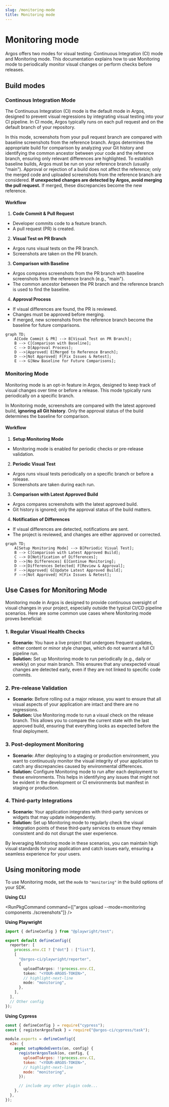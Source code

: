 ```yaml
---
slug: /monitoring-mode
title: Monitoring mode
---
```



# Monitoring mode

Argos offers two modes for visual testing: Continuous Integration (CI) mode and Monitoring mode. This documentation explains how to use Monitoring mode to periodically monitor visual changes or perform checks before releases.

## Build modes

### Continous Integration Mode

The Continuous Integration (CI) mode is the default mode in Argos, designed to prevent visual regressions by integrating visual testing into your CI pipeline. In CI mode, Argos typically runs on each pull request and on the default branch of your repository.

In this mode, screenshots from your pull request branch are compared with baseline screenshots from the reference branch. Argos determines the appropriate build for comparison by analyzing your Git history and identifying the common ancestor between your code and the reference branch, ensuring only relevant differences are highlighted. To establish baseline builds, Argos must be run on your reference branch (usually "main"). Approval or rejection of a build does not affect the reference; only the merged code and uploaded screenshots from the reference branch are considered. **If unexpected changes are detected by Argos, avoid merging the pull request.** If merged, these discrepancies become the new reference.

#### Workflow

1. **Code Commit & Pull Request**

- Developer commits code to a feature branch.
- A pull request (PR) is created.

2. **Visual Test on PR Branch**

- Argos runs visual tests on the PR branch.
- Screenshots are taken on the PR branch.

3. **Comparison with Baseline**

- Argos compares screenshots from the PR branch with baseline screenshots from the reference branch (e.g., "main").
- The common ancestor between the PR branch and the reference branch is used to find the baseline.

4. **Approval Process**

- If visual differences are found, the PR is reviewed.
- Changes must be approved before merging.
- If merged, new screenshots from the reference branch become the baseline for future comparisons.

```mermaid
graph TD;
    A[Code Commit & PR] --> B[Visual Test on PR Branch];
    B --> C[Comparison with Baseline];
    C --> D[Approval Process];
    D -->|Approved| E[Merged to Reference Branch];
    D -->|Not Approved| F[Fix Issues & Retest];
    E --> G[New Baseline for Future Comparisons];
```

### Monitoring Mode

Monitoring mode is an opt-in feature in Argos, designed to keep track of visual changes over time or before a release. This mode typically runs periodically on a specific branch.

In Monitoring mode, screenshots are compared with the latest approved build, **ignoring all Git history**. Only the approval status of the build determines the baseline for comparison.

#### Workflow

1. **Setup Monitoring Mode**

- Monitoring mode is enabled for periodic checks or pre-release validation.

2. **Periodic Visual Test**

- Argos runs visual tests periodically on a specific branch or before a release.
- Screenshots are taken during each run.

3. **Comparison with Latest Approved Build**

- Argos compares screenshots with the latest approved build.
- Git history is ignored; only the approval status of the build matters.

4. **Notification of Differences**

- If visual differences are detected, notifications are sent.
- The project is reviewed, and changes are either approved or corrected.

```mermaid
graph TD;
    A[Setup Monitoring Mode] --> B[Periodic Visual Test];
    B --> C[Comparison with Latest Approved Build];
    C --> D[Notification of Differences];
    D -->|No Differences| E[Continue Monitoring];
    D -->|Differences Detected| F[Review & Approval];
    F -->|Approved| G[Update Latest Approved Build];
    F -->|Not Approved| H[Fix Issues & Retest];
```

## Use Cases for Monitoring Mode

Monitoring mode in Argos is designed to provide continuous oversight of visual changes in your project, especially outside the typical CI/CD pipeline scenarios. Here are some common use cases where Monitoring mode proves beneficial:

### 1. Regular Visual Health Checks

- **Scenario:** You have a live project that undergoes frequent updates, either content or minor style changes, which do not warrant a full CI pipeline run.
- **Solution:** Set up Monitoring mode to run periodically (e.g., daily or weekly) on your main branch. This ensures that any unexpected visual changes are detected early, even if they are not linked to specific code commits.

### 2. Pre-release Validation

- **Scenario:** Before rolling out a major release, you want to ensure that all visual aspects of your application are intact and there are no regressions.
- **Solution:** Use Monitoring mode to run a visual check on the release branch. This allows you to compare the current state with the last approved build, ensuring that everything looks as expected before the final deployment.

### 3. Post-deployment Monitoring

- **Scenario:** After deploying to a staging or production environment, you want to continuously monitor the visual integrity of your application to catch any discrepancies caused by environmental differences.
- **Solution:** Configure Monitoring mode to run after each deployment to these environments. This helps in identifying any issues that might not be evident in the development or CI environments but manifest in staging or production.

### 4. Third-party Integrations

- **Scenario:** Your application integrates with third-party services or widgets that may update independently.
- **Solution:** Set up Monitoring mode to regularly check the visual integration points of these third-party services to ensure they remain consistent and do not disrupt the user experience.

By leveraging Monitoring mode in these scenarios, you can maintain high visual standards for your application and catch issues early, ensuring a seamless experience for your users.

## Using monitoring mode

To use Monitoring mode, set the `mode` to `"monitoring"` in the build options of your SDK.

**Using CLI**

<RunPkgCommand
  command={["argos upload --mode=monitoring components ./screenshots"]}
/>

**Using Playwright**

```ts title="playwright.config.ts"
import { defineConfig } from "@playwright/test";

export default defineConfig({
  reporter: [
    process.env.CI ? ["dot"] : ["list"],
    [
      "@argos-ci/playwright/reporter",
      {
        uploadToArgos: !!process.env.CI,
        token: "<YOUR-ARGOS-TOKEN>",
        // highlight-next-line
        mode: "monitoring",
      },
    ],
  ],
  // Other config
});
```

**Using Cypress**

```js cypress.config.js
const { defineConfig } = require("cypress");
const { registerArgosTask } = require("@argos-ci/cypress/task");

module.exports = defineConfig({
  e2e: {
    async setupNodeEvents(on, config) {
      registerArgosTask(on, config, {
        uploadToArgos: !!process.env.CI,
        token: "<YOUR-ARGOS-TOKEN>",
        // highlight-next-line
        mode: "monitoring",
      });

      // include any other plugin code...
    },
  },
});
```
